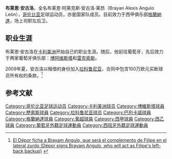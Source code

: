 {{noteTA
|T=zh-hans:布莱恩·安古洛; zh-hant:白賴仁·安古路
|G1=足球
|1=zh-hans:布莱恩·安古洛; zh-hant:白賴仁·安古路
}}
{{Infobox Football biography
| playername = Brayan Angulo
| image = 
| fullname = Brayan Alexis Angulo León
| dateofbirth = {{birth date and age|1989|11|2}}
| cityofbirth = [[卡利|卡利]]
| countryofbirth = [[哥伦比亚|哥伦比亚]]
| height = {{height|m=1.73}}
| position = [[后卫_(足球)|后卫]]（左）
| currentclub = [[格蘭納達足球會|格蘭納達]]
| clubnumber = 16
| youthyears = 
| youthclubs = 
| years = 2005-2007<br>2008<br>2009-<br>2009-2010<br>2010-2011<br>2010-2011
| clubs = [[卡利美洲|卡利美洲]]<br>[[博阿维斯塔|博阿维斯塔]]<br>[[历索斯体育俱乐部|雷克索斯]]<br> → [[拉科鲁尼亚足球俱乐部|拉科鲁尼亚]] (租)<br>[[拉科鲁尼亚足球俱乐部|拉科鲁尼亚]]<br> → [[華歷簡奴足球會|華歷簡奴]] (租)
| caps(goals) = - (-)<br>13 (0)<br>17 (0)<br>0 (0)<br>0 (0)<br>4 (0)
| nationalyears = 2007-
| nationalteam = [[哥伦比亚国家足球队|哥伦比亚]]
| nationalcaps(goals) = 5 (0) 
| pcupdate = 2009年6月30日
| ntupdate = 
}}
{{spanish name 2|Angulo|León}}
'''布莱恩·安古洛'''，全名布莱恩·阿莱克斯·安古洛·莱昂（Brayan Alexis Angulo León），[[哥伦比亚|哥伦比亚]]足球运动员，亦是国家队成员。目前效力于西甲俱乐部[[格蘭納達足球會|格蘭納達]]，场上司职左后卫。

==职业生涯==
布莱恩·安古洛在[[卡利美洲|卡利美洲]]开始自己的职业生涯。随后，他前往葡萄牙，先后效力于两家葡萄牙俱乐部：[[博阿维斯塔|博阿维斯塔]]和[[历索斯体育俱乐部|雷克索斯]]。

2009年夏，安古洛以租借的身份加入[[拉科鲁尼亚足球俱乐部|拉科鲁尼亚]]，合同中包含100万欧元买断球员所有权的条款。<ref>[http://www.canaldeportivo.com/servlet/es.iris.servlets.Noticias?accion=4&ver=1&nid=17231&mid=12 El Dépor ficha a Brayam Angulo, que será el complemento de Filipe en el lateral zurdo (Dépor signs Brayam Angulo, who will act as Filipe's left-back backup)] {{Wayback|url=http://www.canaldeportivo.com/servlet/es.iris.servlets.Noticias?accion=4&ver=1&nid=17231&mid=12 |date=20150923221519 }} {{es icon}}</ref>

==参考文献==
{{reflist}}

{{DEFAULTSORT:Angulo, Brayan}}
[[Category:哥伦比亚足球运动员|Category:哥伦比亚足球运动员]]
[[Category:卡利美洲球员|Category:卡利美洲球员]]
[[Category:博維斯塔球員|Category:博維斯塔球員]]
[[Category:歷索斯球員|Category:歷索斯球員]]
[[Category:拉科鲁尼亚球员|Category:拉科鲁尼亚球员]]
[[Category:巴列卡諾球員|Category:巴列卡諾球員]]
[[Category:格蘭納達球員|Category:格蘭納達球員]]
[[Category:葡超球員|Category:葡超球員]]
[[Category:西甲球員|Category:西甲球員]]
[[Category:西乙球員|Category:西乙球員]]
[[Category:葡萄牙外籍足球運動員|Category:葡萄牙外籍足球運動員]]
[[Category:西班牙外籍足球運動員|Category:西班牙外籍足球運動員]]